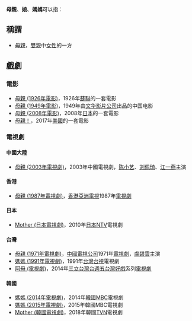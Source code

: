 {{Wiktionary|母亲|娘|孃}}
'''母親'''、'''娘'''、'''媽媽'''可以指：

==稱謂==
* [[母親|母親]]，[[雙親|雙親]]中[[女性|女性]]的一方

==戲劇==
===電影===
* [[母親_(1926年電影)|母親 (1926年電影)]]，1926年[[蘇聯|蘇聯]]的一套電影
* [[母親_(1949年電影)|母親 (1949年電影)]]，1949年由[[文华影片公司|文华影片公司]]出品的中国电影
* [[母親_(2008年電影)|母親 (2008年電影)]]，2008年[[日本|日本]]的一套電影
* [[母親！|母親！]]，2017年[[美國|美國]]的一套電影

===電視劇===
====中國大陸====
* [[母親_(2003年電視劇)|母親 (2003年電視劇)]]，2003年中國電視劇，[[陈小艺|陈小艺]]、[[刘佩琦|刘佩琦]]、[[江一燕|江一燕]]主演

====香港====
* [[母親_(1987年電視劇)|母親 (1987年電視劇)]]，[[香港|香港]][[亞洲電視|亞洲電視]]1987年[[電視劇|電視劇]]

====日本====
* [[Mother_(日本電視劇)|Mother (日本電視劇)]]，2010年[[日本|日本]][[日本電視台|NTV]]電視劇

====台灣====
* [[母親_(1971年電視劇)|母親 (1971年電視劇)]]，[[中國電視公司|中國電視公司]]1971年[[電視劇|電視劇]]，[[盧碧雲|盧碧雲]]主演
* [[媽媽_(1991年電視劇)|媽媽 (1991年電視劇)]]，1991年[[中華民國|台灣]][[臺灣電視公司|台視]]電視劇
* [[阿母_(電視劇)|阿母 (電視劇)]]，2014年[[三立台灣台|三立台灣台]][[台灣好戲|週五台灣好戲]]系列[[電視劇|電視劇]]

====韓國====
* [[媽媽_(2014年電視劇)|媽媽 (2014年電視劇)]]，2014年[[大韓民國|韓國]][[文化廣播公司|MBC]]電視劇
* [[媽媽_(2015年電視劇)|媽媽 (2015年電視劇)]]，2015年韓國MBC電視劇
* [[Mother_(韓國電視劇)|Mother (韓國電視劇)]]，2018年韓國[[TVN|TVN]]電視劇

{{disambig|M母|Cat=二字消歧义}}